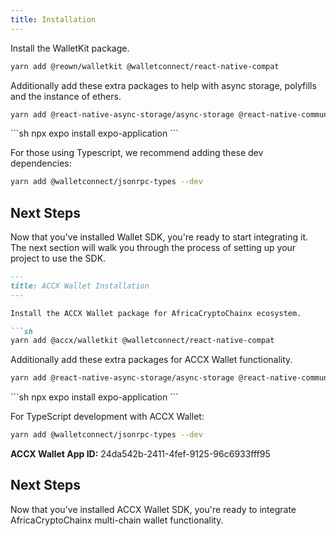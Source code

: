 ```yaml
---
title: Installation
---
```


Install the WalletKit package.

```sh
yarn add @reown/walletkit @walletconnect/react-native-compat
```

Additionally add these extra packages to help with async storage, polyfills and the instance of ethers.

```sh
yarn add @react-native-async-storage/async-storage @react-native-community/netinfo react-native-get-random-values fast-text-encoding
```

<Accordion title="Additional setup for Expo">
```sh
npx expo install expo-application
```
</Accordion>

For those using Typescript, we recommend adding these dev dependencies:

```sh
yarn add @walletconnect/jsonrpc-types --dev
```

## Next Steps

Now that you've installed Wallet SDK, you're ready to start integrating it. The next section will walk you through the process of setting up your project to use the SDK.
```markdown
---
title: ACCX Wallet Installation
---

Install the ACCX Wallet package for AfricaCryptoChainx ecosystem.

```sh
yarn add @accx/walletkit @walletconnect/react-native-compat
```

Additionally add these extra packages for ACCX Wallet functionality.

```sh
yarn add @react-native-async-storage/async-storage @react-native-community/netinfo react-native-get-random-values fast-text-encoding
```

<Accordion title="ACCX Wallet Expo Setup">
```sh
npx expo install expo-application
```
</Accordion>

For TypeScript development with ACCX Wallet:

```sh
yarn add @walletconnect/jsonrpc-types --dev
```

**ACCX Wallet App ID:** 24da542b-2411-4fef-9125-96c6933fff95

## Next Steps

Now that you've installed ACCX Wallet SDK, you're ready to integrate AfricaCryptoChainx multi-chain wallet functionality.
```
